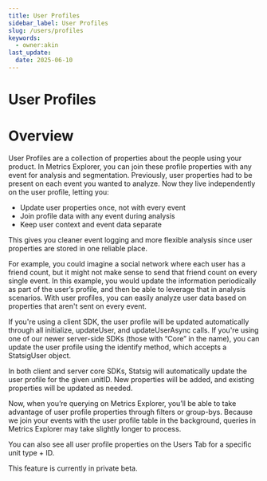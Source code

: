 ```yaml
---
title: User Profiles
sidebar_label: User Profiles
slug: /users/profiles
keywords:
  - owner:akin
last_update:
  date: 2025-06-10
---
```


# User Profiles

# Overview

User Profiles are a collection of properties about the people using your product. In Metrics Explorer, you can join these profile properties with any event for analysis and segmentation. Previously, user properties had to be present on each event you wanted to analyze. Now they live independently on the user profile, letting you:

- Update user properties once, not with every event
- Join profile data with any event during analysis
- Keep user context and event data separate

This gives you cleaner event logging and more flexible analysis since user properties are stored in one reliable place.

For example, you could imagine a social network where each user has a friend count, but it might not make sense to send that friend count on every single event. In this example, you would update the information periodically as part of the user’s profile, and then be able to leverage that in analysis scenarios. With user profiles, you can easily analyze user data based on properties that aren't sent on every event.

If you're using a client SDK, the user profile will be updated automatically through all initialize, updateUser, and updateUserAsync calls.
If you're using one of our newer server-side SDKs (those with “Core” in the name), you can update the user profile using the identify method, which accepts a StatsigUser object.

In both client and server core SDKs, Statsig will automatically update the user profile for the given unitID. New properties will be added, and existing properties will be updated as needed.

Now, when you’re querying on Metrics Explorer, you’ll be able to take advantage of user profile properties through filters or group-bys. Because we join your events with the user profile table in the background, queries in Metrics Explorer may take slightly longer to process.

You can also see all user profile properties on the Users Tab for a specific unit type + ID.

This feature is currently in private beta. 
